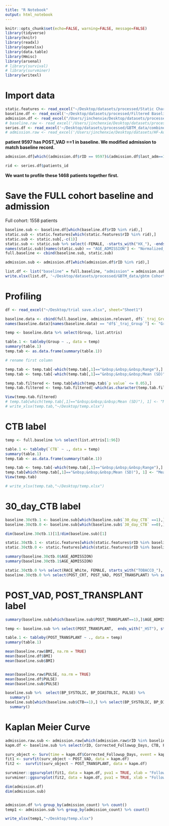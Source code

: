 ```yaml
---
title: "R Notebook"
output: html_notebook
---
```


```r
knitr::opts_chunk$set(echo=FALSE, warning=FALSE, message=FALSE)
library(tidyverse)
library(knitr)
library(readxl)
library(openxlsx)
library(data.table)
library(Hmisc)
library(arsenal)
# library(survival)
# library(survminer)
library(writexl)
```

# Import data

```r
static.features <- read_excel("~/Desktop/datasets/processed/Static Characteristics.xlsx", sheet = 'static')
baseline.df <- read_excel('~/Desktop/datasets/processed/Filtered Baseline imputed.xlsx', sheet = 'Sheet 1')
admission.df <- read_excel("/Users/jinchenxie/Desktop/datasets/processed/Filtered Attributes Admission v2.xlsx", sheet = 'NA30_filtered_admission')
# baseline.raw <- read_excel('/Users/jinchenxie/Desktop/datasets/processed/Filtered Attributes Baseline.xlsx', sheet = 'NA30_filtered_baseline')
series.df <- read_excel('~/Desktop/datasets/processed/GBTM_data/combined gbtm stata data v2.xlsx', sheet = 'Sheet 1')
# admission.raw <- read_excel('/Users/jinchenxie/Desktop/datasets/HF-Admissions.xlsx', sheet = '00480_Admissions_20200115_NA')
```

**patient 9597 has POST_VAD ==1 in baseline. We modified admission to match baseline record.**
```r
admission.df[which((admission.df$rID == 9597)&(admission.df$last_adm==1)),]$POST_VAD <- 1
```


```r
rid <- series.df$patients_id
```

**We want to profile these 1468 patients together first.**

# Save the FULL cohort baseline and admission

Full cohort: 1558 patients

```r
baseline.sub <- baseline.df[which(baseline.df$rID %in% rid),]
static.sub <- static.features[which(static.features$rID %in% rid),]
static.sub <- static.sub[,-c(1)]
static.sub <- static.sub %>% select(-FEMALE, -starts_with("HX_"), -ends_with("_HST"), -starts_with("CCI_"), -ends_with("_CARDIOMYOPATHY"))
names(static.sub)[names(static.sub) == "AGE_ADMISSION"] <- "Normalized_Age"
full.baseline <- cbind(baseline.sub, static.sub)

admission.sub <- admission.df[which(admission.df$rID %in% rid),]
```


```r
list.df <- list("baseline" = full.baseline, "admission" = admission.sub)
write.xlsx(list.df, '~/Desktop/datasets/processed/GBTM_data/gbtm Cohort data combined.xlsx', col.names = TRUE, row.names = FALSE)
```

# Profiling

```r
df <- read_excel("~/Desktop/trial save.xlsx", sheet="Sheet1")

baseline.data <- cbind(full.baseline, admission.relevant, df$`_traj_Group`)
names(baseline.data)[names(baseline.data) == "df$`_traj_Group`"] <- "Group"

temp <- baseline.data %>% select(Group, list.attris)

table.1 <- tableby(Group ~ ., data = temp)
summary(table.1)
temp.tab <- as.data.frame(summary(table.1))

# rename first column

temp.tab <- temp.tab[-which(temp.tab[,1]=="&nbsp;&nbsp;&nbsp;Range"),]
temp.tab <- temp.tab[-which(temp.tab[,1]=="&nbsp;&nbsp;&nbsp;Mean (SD)"),]

temp.tab.filtered <- temp.tab[which(temp.tab$`p value` <= 0.05),]
temp.tab.filtered <- temp.tab.filtered[-which(as.character(temp.tab.filtered$`p value`)==" NaN"),]

View(temp.tab.filtered)
# temp.tab[which(temp.tab[,1]=="&nbsp;&nbsp;&nbsp;Mean (SD)"), 1] <- "Mean (SD)"
# write_xlsx(temp.tab,"~/Desktop/temp.xlsx")
```


# CTB label


```r
temp <- full.baseline %>% select(list.attris[1:96])

table.1 <- tableby(`CTB` ~ ., data = temp)
summary(table.1)
temp.tab <- as.data.frame(summary(table.1))

temp.tab <- temp.tab[-which(temp.tab[,1]=="&nbsp;&nbsp;&nbsp;Range"),]
temp.tab[which(temp.tab[,1]=="&nbsp;&nbsp;&nbsp;Mean (SD)"), 1] <- "Mean (SD)"
View(temp.tab)

# write_xlsx(temp.tab,"~/Desktop/temp.xlsx")

```



# 30_day_CTB label

```r
baseline.30ctb.1 <- baseline.sub[which(baseline.sub$`30_day_CTB` ==1),]
baseline.30ctb.0 <- baseline.sub[which(baseline.sub$`30_day_CTB` ==0),]

dim(baseline.30ctb.1)[1]/dim(baseline.sub)[1]

static.30ctb.1 <- static.features[which(static.features$rID %in% baseline.30ctb.1$rID),]
static.30ctb.0 <- static.features[which(static.features$rID %in% baseline.30ctb.0$rID),]
```

```r
summary(baseline.30ctb.0$AGE_ADMISSION)
summary(baseline.30ctb.1$AGE_ADMISSION)

static.30ctb.0 %>% select(RACE_White, FEMALE, starts_with("TOBACCO_"), starts_with("INSUR_")) %>% summary()
baseline.30ctb.0 %>% select(POST_CRT, POST_VAD, POST_TRANSPLANT) %>% summary()
```


# POST_VAD, POST_TRANSPLANT label

```r
summary(baseline.sub[which(baseline.sub$POST_TRANSPLANT==1),]$AGE_ADMISSION)
```



```r
temp <- baseline.sub %>% select(POST_TRANSPLANT,  ends_with("_HST"), starts_with("HX_"))

table.1 <- tableby(POST_TRANSPLANT ~ ., data = temp)
summary(table.1)
```

```r
mean(baseline.raw$BMI, na.rm = TRUE)
mean(baseline.df$BMI)
mean(baseline.sub$BMI)


mean(baseline.raw$PULSE, na.rm = TRUE)
mean(baseline.df$PULSE)
mean(baseline.sub$PULSE)
```

```r
baseline.sub %>%  select(BP_SYSTOLIC, BP_DIASTOLIC, PULSE) %>% 
  summary()
baseline.sub[which(baseline.sub$CTB==1),] %>% select(BP_SYSTOLIC, BP_DIASTOLIC, PULSE) %>% 
  summary()
```

# Kaplan Meier Curve
```r
admission.raw.sub <- admission.raw[which(admission.raw$rID %in% baseline.sub$rID),] %>% select(rID, AGE_ADMISSION)
kapm.df <- baseline.sub %>% select(rID, Corrected_Followup_Days, CTB, POST_VAD, POST_TRANSPLANT)

surv_object <- Surv(time = kapm.df$Corrected_Followup_Days, event = kapm.df$CTB)
fit1 <- survfit(surv_object ~ POST_VAD, data = kapm.df)
fit2 <-  survfit(surv_object ~ POST_TRANSPLANT, data = kapm.df)
```

```r
survminer::ggsurvplot(fit1, data = kapm.df, pva1 = TRUE, xlab = "Follow up days")
survminer::ggsurvplot(fit2, data = kapm.df, pva1 = TRUE, xlab = "Follow up days")
```

```r
dim(admission.df)
dim(admission.sub)


admission.df %>% group_by(admission_count) %>% count()
temp1 <- admission.sub %>% group_by(admission_count) %>% count()

write_xlsx(temp1,"~/Desktop/temp.xlsx")
```



